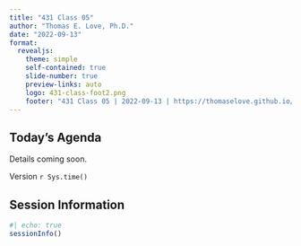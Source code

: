 ```yaml
---
title: "431 Class 05"
author: "Thomas E. Love, Ph.D."
date: "2022-09-13"
format:
  revealjs: 
    theme: simple
    self-contained: true
    slide-number: true
    preview-links: auto
    logo: 431-class-foot2.png
    footer: "431 Class 05 | 2022-09-13 | https://thomaselove.github.io/431-2022/"
---
```


## Today's Agenda

Details coming soon.

::: aside
Version `r Sys.time()`
:::

## Session Information

```r
#| echo: true
sessionInfo()
```